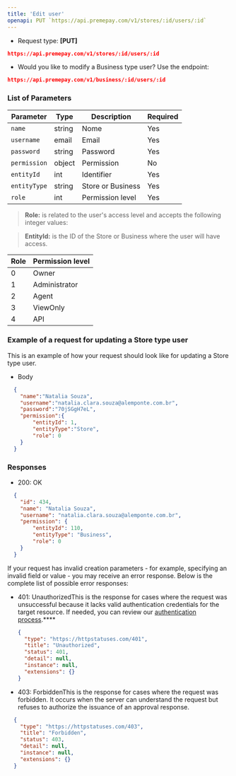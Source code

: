 ```yaml
---
title: 'Edit user'
openapi: PUT `https://api.premepay.com/v1/stores/:id/users/:id`
---
```


* Request type: **\[PUT]**

```json
https://api.premepay.com/v1/stores/:id/users/:id
```

* Would you like to modify a Business type user?
  Use the endpoint:

```json
https://api.premepay.com/v1/business/:id/users/:id
```

### List of Parameters

| **Parameter** | Type   | Description       | Required |
| ------------- | ------ | ----------------- | -------- |
| `name`        | string | Nome              | Yes      |
| `username`    | email  | Email             | Yes      |
| `password`    | string | Password          | Yes      |
| `permission`  | object | Permission        | No       |
| `entityId`    | int    | Identifier        | Yes      |
| `entityType`  | string | Store or Business | Yes      |
| `role`        | int    | Permission level  | Yes      |

> **Role:** is related to the user's access level and accepts the following integer values:

> **EntityId:** is the ID of the Store or Business where the user will have access.

| Role | Permission level |
| ---- | ---------------- |
| 0    | Owner            |
| 1    | Administrator    |
| 2    | Agent            |
| 3    | ViewOnly         |
| 4    | API              |

### Example of a request for updating a Store type user

This is an example of how your request should look like for updating a Store type user.

* Body

```json
  {
  	"name":"Natalia Souza",
  	"username":"natalia.clara.souza@alemponte.com.br",
  	"password":"70jSGgH7eL",
  	"permission":{
  		"entityId": 1,
  		"entityType":"Store",
  		"role": 0
  	}
  }
```

### **Responses**

* 200: OK

```json
  {
  	"id": 434,
  	"name": "Natalia Souza",
  	"username": "natalia.clara.souza@alemponte.com.br",
  	"permission": {
  		"entityId": 110,
  		"entityType": "Business",
  		"role": 0
  	}
  }
```

If your request has invalid creation parameters - for example, specifying an invalid field or value - you may receive an error response. Below is the complete list of possible error responses:

* 401: UnauthorizedThis is the response for cases where the request was unsuccessful because it lacks valid authentication credentials for the target resource.
  If needed, you can review our [authentication process](https://www.notion.so/Authentication-c941a0cb8e2647b187d87fcf8a314b37?pvs=21).\*\*\*\*
  
  ```json
  {
    "type": "https://httpstatuses.com/401",
    "title": "Unauthorized",
    "status": 401,
    "detail": null,
    "instance": null,
    "extensions": {}
  }
  ```

* 403: ForbiddenThis is the response for cases where the request was forbidden. It occurs when the server can understand the request but refuses to authorize the issuance of an approval response.

```json
  {
    "type": "https://httpstatuses.com/403",
    "title": "Forbidden",
    "status": 403,
    "detail": null,
    "instance": null,
    "extensions": {}
  }
```